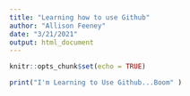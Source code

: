 ```yaml
---
title: "Learning how to use Github"
author: "Allison Feeney"
date: "3/21/2021"
output: html_document
---
```


```r
knitr::opts_chunk$set(echo = TRUE)
```

```r
print("I'm Learning to Use Github...Boom" )
```

